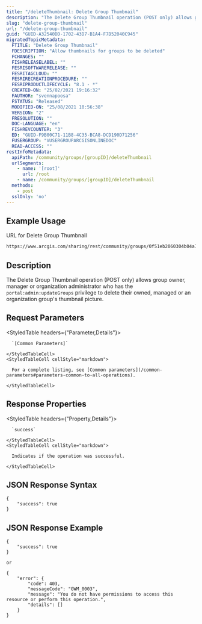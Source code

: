 ```yaml
---
title: "/deleteThumbnail: Delete Group Thumbnail"
description: "The Delete Group Thumbnail operation (POST only) allows group owner, manager or organization administrator who has the portal:admin:updateGroups  privilege to delete their owned, managed or an organization group's thumbnail picture."
slug: "delete-group-thumbnail"
url: "/delete-group-thumbnail"
guid: "GUID-A32540DD-1702-43D7-B1A4-F7D52040C945"
migratedTopicMetadata:
  FTITLE: "Delete Group Thumbnail"
  FDESCRIPTION: "Allow thumbnails for groups to be deleted"
  FCHANGES: ""
  FISHRELEASELABEL: ""
  FESRISOFTWARERELEASE: ""
  FESRITAGCLOUD: ""
  FESRIRECREATIONPROCEDURE: ""
  FESRIPRODUCTLIFECYCLE: "8.1 - *"
  CREATED-ON: "25/02/2021 19:16:32"
  FAUTHOR: "svennapoosa"
  FSTATUS: "Released"
  MODIFIED-ON: "25/08/2021 10:56:38"
  VERSION: "2"
  FRESOLUTION: ""
  DOC-LANGUAGE: "en"
  FISHREVCOUNTER: "3"
  ED: "GUID-F9B00C71-11B8-4C35-BCA8-DCD190D71256"
  FUSERGROUP: "VUSERGROUPARCGISONLINEDOC"
  READ-ACCESS: ""
restInfoMetadata:
  apiPath: /community/groups/[groupID]/deleteThumbnail
  urlSegments:
    - name: '[root]'
      url: /root
    - name: /community/groups/[groupID]/deleteThumbnail
  methods:
    - post
  sslOnly: 'no'
---
```


## Example Usage

URL for Delete Group Thumbnail

```markdown
https://www.arcgis.com/sharing/rest/community/groups/0f51eb2060304b04a78970ae44bc503d/deleteThumbnail
```

## Description

The Delete Group Thumbnail operation (POST only) allows group owner, manager or organization administrator who has the \
`portal:admin:updateGroups` privilege to delete their owned, managed or an organization group's thumbnail picture.

## Request Parameters 

<StyledTable headers={"Parameter,Details"}>
  <StyledTableRow>
    <StyledTableCell cellStyle="markdown">

      `[Common Parameters]` 

    </StyledTableCell>
    <StyledTableCell cellStyle="markdown">

      For a complete listing, see [Common parameters](/common-parameters#parameters-common-to-all-operations).

    </StyledTableCell>
  </StyledTableRow>
</StyledTable>

## Response Properties

<StyledTable headers={"Property,Details"}>
  <StyledTableRow>
    <StyledTableCell cellStyle="markdown">

      `success` 

    </StyledTableCell>
    <StyledTableCell cellStyle="markdown">

      Indicates if the operation was successful.

    </StyledTableCell>
  </StyledTableRow>
</StyledTable>

## JSON Response Syntax

```other
{
	"success": true
}
```

## JSON Response Example

```other
{
	"success": true
}

or 

{
	"error": {
		"code": 403,
		"messageCode": "GWM_0003",
		"message": "You do not have permissions to access this resource or perform this operation.",
		"details": []
	}
}
```

 
